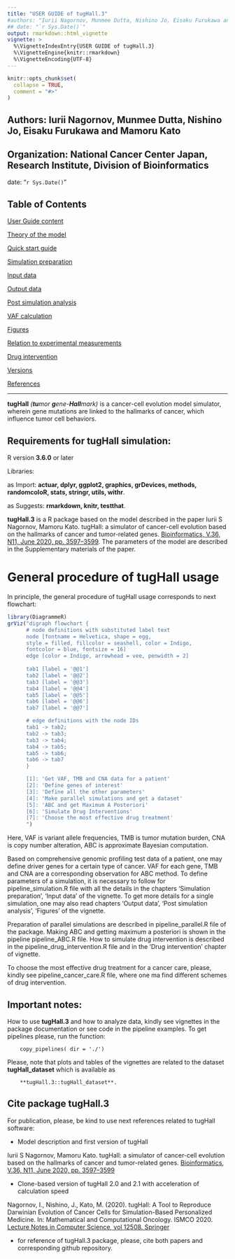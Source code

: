 ```yaml
---
title: "USER GUIDE of tugHall.3"
#authors: "Iurii Nagornov, Munmee Dutta, Nishino Jo, Eisaku Furukawa and Mamoru Kato"
## date: "`r Sys.Date()`"
output: rmarkdown::html_vignette
vignette: >
  %\VignetteIndexEntry{USER GUIDE of tugHall.3}
  %\VignetteEngine{knitr::rmarkdown}
  %\VignetteEncoding{UTF-8}
---
```


```r
knitr::opts_chunk$set(
  collapse = TRUE,
  comment = "#>"
)
```


## Authors: Iurii Nagornov, Munmee Dutta, Nishino Jo, Eisaku Furukawa and Mamoru Kato

## Organization: National Cancer Center Japan, Research Institute, Division of Bioinformatics

date: "`r Sys.Date()`"

## Table of Contents

[User Guide content](A_User_Guide.html)

[Theory of the model](B_Theory.html)

[Quick start guide](C_Quick_start.html)

[Simulation preparation](D_Simulation.html)

[Input data](E_Input.html)

[Output data](F_Output.html)

[Post simulation analysis](G_Analysis.html)

[VAF calculation](H_VAF.html)

[Figures](I_Figures.html)

[Relation to experimental measurements](J_Relation.html)

[Drug intervention](K_Drug_intervention.html)

[Versions](L_Versions.html)

[References](M_References.html)

---


**tugHall** _(**tu**mor **g**ene-**Hall**mark)_ is a cancer-cell evolution model simulator, wherein gene mutations are linked to the hallmarks of cancer, which influence tumor cell behaviors. 


## Requirements for tugHall simulation:

R version **3.6.0** or later

Libraries: 

as Import: **actuar, dplyr, ggplot2, graphics, grDevices, methods, randomcoloR, stats, stringr, utils, withr**.

as Suggests: **rmarkdown, knitr, testthat**.

**tugHall.3** is a R package based on the model described in the paper
Iurii S Nagornov,  Mamoru Kato. tugHall: a simulator of cancer-cell evolution based on the hallmarks of cancer and tumor-related genes. 
[Bioinformatics, V.36, N11, June 2020, pp. 3597–3599](https://doi.org/10.1093/bioinformatics/btaa182). 
The parameters of the model are described in the Supplementary materials of the paper. 


# General procedure of tugHall usage

In principle, the general procedure of tugHall usage corresponds to next flowchart:

```r

library(DiagrammeR)
grViz("digraph flowchart {
      # node definitions with substituted label text
      node [fontname = Helvetica, shape = egg, 
      style = filled, fillcolor = seashell, color = Indigo,
      fontcolor = blue, fontsize = 16]  
      edge [color = Indigo, arrowhead = vee, penwidth = 2]
      
      tab1 [label = '@@1']
      tab2 [label = '@@2']
      tab3 [label = '@@3']
      tab4 [label = '@@4']
      tab5 [label = '@@5']
      tab6 [label = '@@6']
      tab7 [label = '@@7']

      # edge definitions with the node IDs
      tab1 -> tab2;
      tab2 -> tab3;
      tab3 -> tab4;
      tab4 -> tab5;
      tab5 -> tab6;
      tab6 -> tab7
      }

      [1]: 'Get VAF, TMB and CNA data for a patient'
      [2]: 'Define genes of interest'
      [3]: 'Define all the other parameters'
      [4]: 'Make parallel simulations and get a dataset'
      [5]: 'ABC and get Maximum A Posteriori'
      [6]: 'Simulate Drug Interventions'
      [7]: 'Choose the most effective drug treatment'
      ")
```

Here, VAF is variant allele frequencies, 
TMB is tumor mutation burden, 
CNA is copy number alteration,
ABC is approximate Bayesian computation. 

Based on comprehensive genomic profiling test data of a patient, 
one may define driver genes for a certain type of cancer. 
VAF for each gene, TMB and CNA are a corresponding observation for ABC method.
To define parameters of a simulation, it is necessary to follow for pipeline_simulation.R file with all the details in the chapters 
'Simulation preparation', 'Input data' of the vignette.
To get more details for a single simulation, one may also read chapters 
'Output data', 'Post simulation analysis', 'Figures' of the vignette.

Preparation of parallel simulations are described in pipeline_parallel.R file of the package. 
Making ABC and getting maximum a posteriori is shown in the pipeline 
pipeline_ABC.R file. 
How to simulate drug intervention is described in the  pipeline_drug_intervention.R file and in the 'Drug intervention' chapter of vignette.

To choose the most effective drug treatment for a cancer care, please, kindly see
pipeline_cancer_care.R file, where one ma find different schemes of drug intervention. 



## Important notes:

How to use **tugHall.3** and how to analyze data, kindly see vignettes in the 
package documentation or see code in the pipeline examples. To get pipelines please, run the function:

        copy_pipelines( dir = './')


Please, note that plots and tables of the vignettes are related to the dataset **tugHall_dataset** which is available as 

        **tugHall.3::tugHall_dataset**. 

## Cite package tugHall.3

For publication, please, be kind to use next references related to tugHall software:

- Model description and first version of tugHall

Iurii S Nagornov,  Mamoru Kato. tugHall: a simulator of cancer-cell evolution based on the hallmarks of cancer and tumor-related genes. 
[Bioinformatics, V.36, N11, June 2020, pp. 3597–3599](https://doi.org/10.1093/bioinformatics/btaa182)

- Clone-based version of tugHall 2.0 and 2.1 with acceleration of calculation speed

Nagornov, I., Nishino, J., Kato, M. (2020). tugHall: A Tool to Reproduce Darwinian Evolution of Cancer Cells for Simulation-Based Personalized Medicine. In: Mathematical and Computational Oncology. ISMCO 2020. 
[Lecture Notes in Computer Science, vol 12508. Springer](https://doi.org/10.1007/978-3-030-64511-3_7)

- for reference of tugHall.3 package, please, cite both papers and corresponding github repository.



